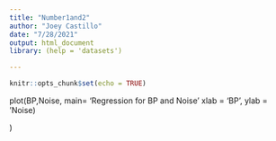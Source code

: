 ---
title: "Number1and2"
author: "Joey Castillo"
date: "7/28/2021"
output: html_document
library: (help = 'datasets')

---

```{r setup, include=FALSE}
knitr::opts_chunk$set(echo = TRUE)
```


plot(BP,Noise, main= 'Regression for BP and Noise'
xlab = 'BP', ylab = 'Noise)

)





